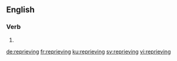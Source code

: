 ==English==

===Verb===
{{head|en|present participle}}

# {{present participle of|reprieve|lang=en|nocat=1}}

[[de:reprieving]]
[[fr:reprieving]]
[[ku:reprieving]]
[[sv:reprieving]]
[[vi:reprieving]]